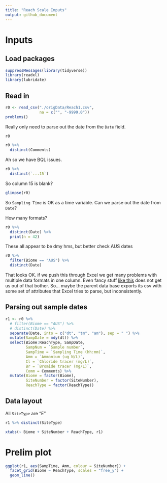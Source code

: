 ```yaml
---
title: "Reach Scale Inputs"
output: github_document
---
```


# Inputs

## Load packages

```r
suppressMessages(library(tidyverse))
library(readxl)
library(lubridate)
```

## Read in

```r
r0 <- read_csv("./origData/Reach1.csv",
               na = c("", "-9999.0"))
problems()
```

Really only need to parse out the date from the `Date` field.

```r
r0
```

```r

r0 %>% 
  distinct(Comments)
```

Ah so we have BQL issues.

```r

r0 %>% 
  distinct(`...15`)
```

So column 15 is blank?

```r
glimpse(r0)
```



So `Sampling Time` is OK as a time variable. Can we parse out the date from `Date`?


How many formats?

```r
r0 %>% 
  distinct(Date) %>% 
  print(n = 42)
```

These all appear to be dmy hms, but better check AUS dates

```r
r0 %>% 
  filter(Biome == "AUS") %>% 
  distinct(Date)
```

That looks OK. if we push this through Excel we get many problems with multiple data formats in one column. Even fancy stuff [like this](https://stackoverflow.com/questions/13764514/how-to-change-multiple-date-formats-in-same-column) does not get us out of that bother. So... maybe the parent data base exports its csv with some set of attributes that Excel tries to parse, but inconsistently.

## Parsing out sample dates

```r
r1 <- r0 %>% 
  # filter(Biome == "AUS") %>% 
  # distinct(Date) %>% 
  separate(Date, into = c("dt", "tm", "am"), sep = " ") %>% 
  mutate(SampDate = mdy(dt)) %>% 
  select(Biome:ReachType, SampDate, 
         SampNum = `Sample number`,
         SampTime = `Sampling Time (hh:mm)`,
         Amm = `Ammonium (ug N/L)`,
         Cl = `Chloride tracer (mg/L)`,
         Br = `Bromide tracer (mg/L)`,
         Comm = Comments) %>% 
  mutate(Biome = factor(Biome),
         SiteNumber = factor(SiteNumber),
         ReachType = factor(ReachType))
```

## Data layout

All `SiteType` are "E"

```r
r1 %>% distinct(SiteType)
```


```r
xtabs(~ Biome + SiteNumber + ReachType, r1)
```


# Prelim plot

```r
ggplot(r1, aes(SampTime, Amm, colour = SiteNumber)) +
  facet_grid(Biome ~ ReachType, scales = "free_y") + 
  geom_line()

```


